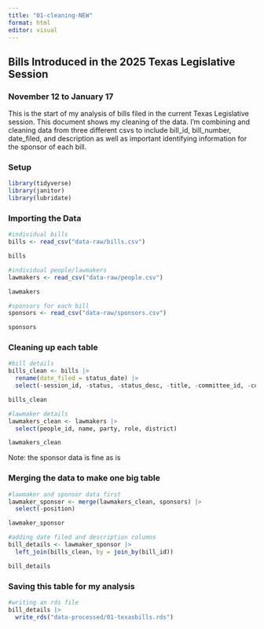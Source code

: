 ```yaml
---
title: "01-cleaning-NEW"
format: html
editor: visual
---
```


## Bills Introduced in the 2025 Texas Legislative Session

### November 12 to January 17

This is the start of my analysis of bills filed in the current Texas Legislative session. This document shows my cleaning of the data. I'm combining and cleaning data from three different csvs to include bill_id, bill_number, date_filed, and description as well as important identifying information for the sponsor of each bill.

### Setup

```r
library(tidyverse)
library(janitor)
library(lubridate)
```

### Importing the Data

```r
#individual bills 
bills <- read_csv("data-raw/bills.csv")

bills
```

```r
#individual people/lawmakers
lawmakers <- read_csv("data-raw/people.csv")

lawmakers
```

```r
#sponsors for each bill
sponsors <- read_csv("data-raw/sponsors.csv")

sponsors
```

### Cleaning up each table

```r
#bill details 
bills_clean <- bills |> 
  rename(date_filed = status_date) |> 
  select(-session_id, -status, -status_desc, -title, -committee_id, -committee, -last_action_date, -last_action, -url, -state_link) 

bills_clean
```

```r
#lawmaker details
lawmakers_clean <- lawmakers |> 
  select(people_id, name, party, role, district)

lawmakers_clean
```

Note: the sponsor data is fine as is

### Merging the data to make one big table

```r
#lawmaker and sponsor data first
lawmaker_sponsor <- merge(lawmakers_clean, sponsors) |> 
  select(-position)

lawmaker_sponsor
```

```r
#adding date filed and description columns
bill_details <- lawmaker_sponsor |> 
  left_join(bills_clean, by = join_by(bill_id)) 

bill_details
```

### Saving this table for my analysis

```r
#writing an rds file
bill_details |> 
  write_rds("data-processed/01-texasbills.rds")

```
